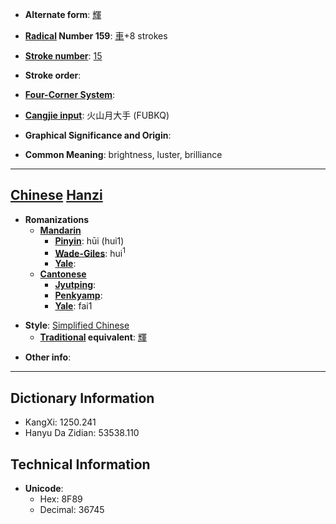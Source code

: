 * '''Alternate form''': [[輝]]

* '''[[Wiktionary:Chinese radical index| Radical]] Number 159''': [[Wiktionary:Chinese radical index 車|車]]+8 strokes

* '''[[Wiktionary:Chinese total strokes index|Stroke number]]''': [[Wiktionary:Chinese total strokes index 15|15]]

* '''Stroke order''': 

* '''[[Wiktionary:Chinese four corner index|Four-Corner System]]''': 

* '''[[Wiktionary:Chinese Cangjie index|Cangjie input]]''': 火山月大手 (FUBKQ)

* '''Graphical Significance and Origin''': 

* '''Common Meaning''': brightness, luster, brilliance

----

== [[Chinese]] [[Hanzi]] ==

* '''Romanizations'''
** '''[[Mandarin]]'''
*** '''[[Pinyin]]''': hūi (hui1)
*** '''[[Wade-Giles]]''': hui<sup>1</sup>
*** '''[[Yale]]''': 
** '''[[Cantonese]]'''
*** '''[[Jyutping]]''':
*** '''[[Penkyamp]]''': 
*** '''[[Yale]]''': fai1

* '''Style''': [[Simplified Chinese]] 
** '''[[Traditional Chinese|Traditional]] equivalent''': [[輝]]

* '''Other info''': 

----

== Dictionary Information ==

* KangXi: 1250.241
* Hanyu Da Zidian: 53538.110

== Technical Information ==

* '''Unicode''':
** Hex: 8F89
** Decimal: 36745